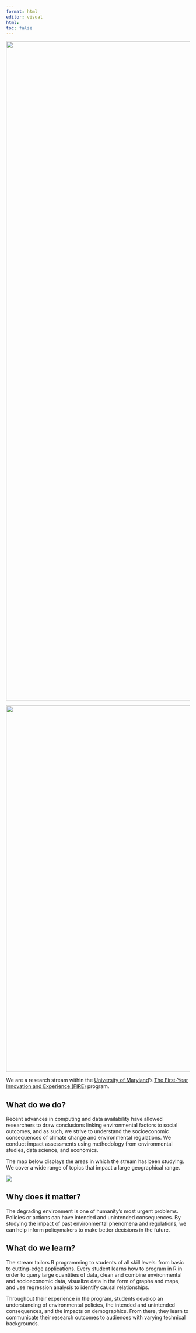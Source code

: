 ---
format: html
editor: visual
html:
toc: false
---

![](images/official-logo-FIRE-SS-SA.png){fig-align="left" width="1800"}

![](images/keywords_banners.jpg){fig-align="left" width="1000"}

We are a research stream within the [University of Maryland](https://www.umd.edu/)'s [The First-Year Innovation and Experience (FIRE)](https://www.fire.umd.edu/) program.

## **What do we do?**

Recent advances in computing and data availability have allowed researchers to draw conclusions linking environmental factors to social outcomes, and as such, we strive to understand the socioeconomic consequences of climate change and environmental regulations. We conduct impact assessments using methodology from environmental studies, data science, and economics.

The map below displays the areas in which the stream has been studying. We cover a wide range of topics that impact a large geographical range.

![](map.png){fig-align="left"}

## **Why does it matter?**

The degrading environment is one of humanity's most urgent problems. Policies or actions can have intended and unintended consequences. By studying the impact of past environmental phenomena and regulations, we can help inform policymakers to make better decisions in the future.

## **What do we learn?**

The stream tailors R programming to students of all skill levels: from basic to cutting-edge applications. Every student learns how to program in R in order to query large quantities of data, clean and combine environmental and socioeconomic data, visualize data in the form of graphs and maps, and use regression analysis to identify causal relationships.

Throughout their experience in the program, students develop an understanding of environmental policies, the intended and unintended consequences, and the impacts on demographics. From there, they learn to communicate their research outcomes to audiences with varying technical backgrounds.
